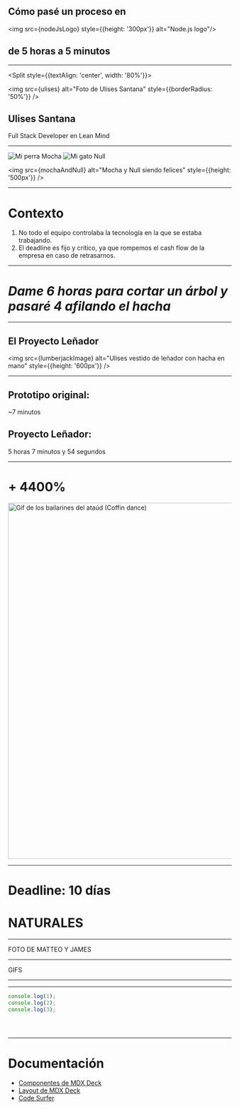 
## Cómo pasé un proceso en

<img src={nodeJsLogo} style={{height: '300px'}} alt="Node.js logo"/>

## de 5 horas a 5 minutos


<Footer/>

---

<Split style={{textAlign: 'center', width: '80%'}}>

  <img
    src={ulises}
    alt="Foto de Ulises Santana"
    style={{borderRadius: '50%'}}
  />

  ## Ulises Santana

  Full Stack Developer en Lean Mind

</Split>

<Footer/>

---

<Row>
  <img
    src={mocha}
    alt="Mi perra Mocha"
    style={{height: '400px', transform: 'rotate(-15deg)'}}
  />
  <img
    src={nullTheCat}
    alt="Mi gato Null"
    style={{height: '400px', transform: 'rotate(15deg)'}}
  />
</Row>

<img
  src={mochaAndNull}
  alt="Mocha y Null siendo felices"
  style={{height: '500px'}}
/>

<Footer/>

---

<Layout>

  # Contexto

  <Appear>
    <ol>
      <li>
        No todo el equipo controlaba la tecnología en la que se estaba
        trabajando.
      </li>
      <li>
        El deadline es fijo y crítico, ya que rompemos el cash flow de la
        empresa en caso de retrasarnos.
      </li>
    </ol>
  </Appear>

</Layout>

<Footer/>

---

<Layout>

  # *Dame 6 horas para cortar un árbol y pasaré 4 afilando el hacha*

</Layout>

<Footer/>

---

## El Proyecto Leñador

<img
  src={lumberjackImage}
  alt="Ulises vestido de leñador con hacha en mano"
  style={{height: '600px'}}
/>

<Footer/>

---

<Layout>

  ## Prototipo original:

  ~7 minutos

  <Appear>
    <div>
      <h2>Proyecto Leñador:</h2>
      <p
        style={{
          color: 'red',
          fontWeight: 'bold',
          textDecoration: "underline"
        }}
      >
        5 horas 7 minutos y 54 segundos
      </p>
    </div>
  </Appear>

</Layout>

<Footer/>

---

<h1
  style={{
    fontSize: '10rem',
    color: 'red'
  }}
>
  + 4400%
</h1>

<Appear>
  <img
    src={coffinDance}
    alt="Gif de los bailarines del ataúd (Coffin dance)"
    width="800px"
  />
</Appear>

<Footer/>

---

# Deadline: 10 días

<Appear>
  <h1 style={{textDecoration: 'underline'}}>NATURALES</h1>
</Appear>


<Footer/>

---

FOTO DE MATTEO Y JAMES

<Footer/>

---

GIFS

<Footer/>

---


<Footer/>

---

<CodeSurfer>


  ```js showNumbers
  console.log(1);
  console.log(2);
  console.log(3);
  ```

  ```diff 1
  ```

  ```diff 2
  ```

  ```diff 3
  ```

</CodeSurfer>

<Footer/>

---

# Documentación

- [Componentes de MDX Deck](https://github.com/jxnblk/mdx-deck/blob/73b90eb9a353d300cc9e5ddf3070bb6868298275/docs/components.md)
- [Layout de MDX Deck](https://github.com/jxnblk/mdx-deck/blob/73b90eb9a353d300cc9e5ddf3070bb6868298275/docs/layouts.md)
- [Code Surfer](https://codesurfer.pomb.us)

<Footer/>
